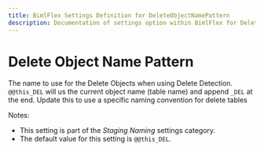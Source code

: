 ```yaml
---
title: BimlFlex Settings Definition for DeleteObjectNamePattern
description: Documentation of settings option within BimlFlex for DeleteObjectNamePattern
---
```

<head>
  <meta name="varigenceProduct" content="BimlFlex"></meta>
  <meta name="varigenceArticleType" content="Reference"></meta>
</head>

# Delete Object Name Pattern

The name to use for the Delete Objects when using Delete Detection. `@@this_DEL` will us the current object name (table name) and append `_DEL` at the end. Update this to use a specific naming convention for delete tables

Notes:

* This setting is part of the *Staging Naming* settings category.
* The default value for this setting is `@@this_DEL`.
